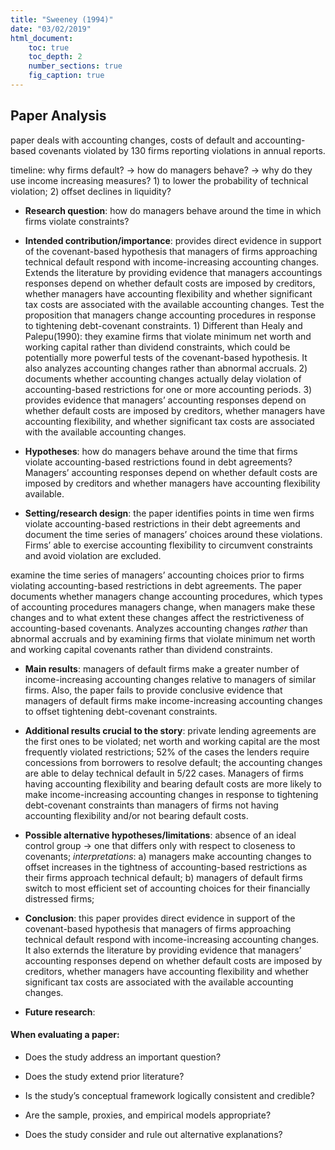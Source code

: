 ---
title: "Sweeney (1994)"
date: "03/02/2019"
html_document:
    toc: true
    toc_depth: 2
    number_sections: true
    fig_caption: true
---
## Paper Analysis 

paper deals with accounting changes, costs of default and accounting-based covenants violated by 130 firms reporting violations in annual reports. 

timeline: why firms default? -> how do managers behave? -> why do they use income increasing measures? 1) to lower the probability of technical violation; 2) offset declines in liquidity?

- **Research question**: how do managers behave around the time in which firms violate constraints?

- **Intended contribution/importance**: provides direct evidence in support of the covenant-based hypothesis that managers of firms approaching technical default respond with income-increasing accounting changes. Extends the literature by providing evidence that managers accountings responses depend on whether default costs are imposed by creditors, whether managers have accounting flexibility and whether significant tax costs are associated with the available accounting changes. Test the proposition that managers change accounting procedures in response to tightening debt-covenant constraints. 1) Different than Healy and Palepu(1990): they examine firms that violate minimum net worth and working capital rather than dividend constraints, which could be potentially more powerful tests of the covenant-based hypothesis. It also analyzes accounting changes rather than abnormal accruals. 2) documents whether accounting changes actually delay violation of accounting-based restrictions for one or more accounting periods. 3) provides evidence that managers' accounting responses depend on whether default costs are imposed by creditors, whether managers have accounting flexibility, and whether significant tax costs are associated with the available accounting changes. 

- **Hypotheses**: how do managers behave around the time that firms violate accounting-based restrictions found in debt agreements? Managers' accounting responses depend on whether default costs are imposed by creditors and whether managers have accounting flexibility available. 

- **Setting/research design**: the paper identifies points in time wen firms violate accounting-based restrictions in their debt agreements and document the time series of managers' choices around these violations. Firms' able to exercise accounting flexibility to circumvent constraints and avoid violation are excluded. 

examine the time series of managers' accounting choices prior to firms violating accounting-based restrictions in debt agreements. The paper documents whether managers change accounting procedures, which types of accounting procedures managers change, when managers make these changes and to what extent these changes affect the restrictiveness of accounting-based covenants. Analyzes accounting changes *rather* than abnormal accruals and by examining firms that violate minimum net worth and working capital covenants rather than dividend constraints. 

- **Main results**: managers of default firms make a greater number of income-increasing accounting changes relative to managers of similar firms. Also, the paper fails to provide conclusive evidence that managers of default firms make income-increasing accounting changes to offset tightening debt-covenant constraints. 

- **Additional results crucial to the story**: private lending agreements are the first ones to be violated; net worth and working capital are the most frequently violated restrictions; 52% of the cases the lenders require concessions from borrowers to resolve default; the accounting changes are able to delay technical default in 5/22 cases. Managers of firms having accounting flexibility and bearing default costs are more likely to make income-increasing accounting changes in response to tightening debt-covenant constraints than managers of firms not having accounting flexibility and/or not bearing default costs.

- **Possible alternative hypotheses/limitations**: absence of an ideal control group -> one that differs only with respect to closeness to covenants; *interpretations*: a) managers make accounting changes to offset increases in the tightness of accounting-based restrictions as their firms approach technical default; b) managers of default firms switch to most efficient set of accounting choices for their financially distressed firms; 

- **Conclusion**: this paper provides direct evidence in support of the covenant-based hypothesis that managers of firms approaching technical default respond with income-increasing accounting changes. It also externds the literature by providing evidence that managers' accounting responses depend on whether default costs are imposed by creditors, whether managers have accounting flexibility and whether significant tax costs are associated with the available accounting changes. 

- **Future research**:  

#### When evaluating a paper:

- Does the study address an important question?

- Does the study extend prior literature?

- Is the study's conceptual framework logically consistent and credible?

- Are the sample, proxies, and empirical models appropriate?

- Does the study consider and rule out alternative explanations?
